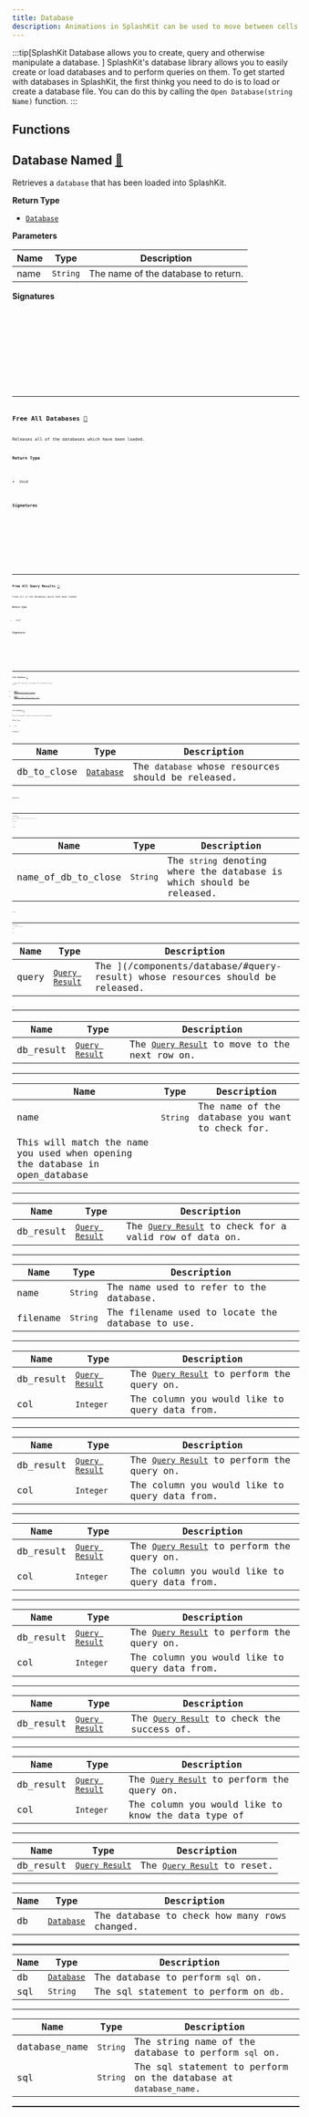 ```yaml
---
title: Database
description: Animations in SplashKit can be used to move between cells in bitmaps and sprites. Each animation generates a number sequence that can then be used when drawing bitmaps.
---
```

:::tip[SplashKit Database allows you to create, query and otherwise manipulate a database. ]
SplashKit's database library allows you to easily create or load databases and to perform queries on them. To get started with databases in SplashKit, the first thinkg you need to do is to load or create a database file. You can do this by calling the `Open Database(string Name)` function.
:::



## Functions
##

## Database Named [🔗](#database-named)

Retrieves a `database` that has been loaded into SplashKit.

**Return Type**

- [`Database`](/components/database/#database) 

**Parameters**

| Name   | Type                                               | Description                                                                        |
| ------ | -------------------------------------------------- | ---------------------------------------------------------------------------------- |
| name | `String` | The name of the database to return. |

**Signatures**

<Tabs>
  <TabItem label="C++">
    <Code code={`database database_named(string name)`} lang="cpp" />
  </TabItem>
  <TabItem label="C#">
    <Code code={`public static Database Database.DatabaseNamed(string name);
public static Database SplashKit.DatabaseNamed(string name);`} lang="csharp" />
  </TabItem>
  <TabItem label="Python">
    <Code code={`def database_named(name):`} lang="python" />
  </TabItem>
  <TabItem label="Pascal">
    <Code code={`function DatabaseNamed(name: String): Database`} lang="pascal" />
  </TabItem>
</Tabs>

---
## Free All Databases [🔗](#free-all-databases)

Releases all of the databases which have been loaded.

**Return Type**

- `Void` 

**Signatures**

<Tabs>
  <TabItem label="C++">
    <Code code={`void free_all_databases()`} lang="cpp" />
  </TabItem>
  <TabItem label="C#">
    <Code code={`public static void Database.FreeAllDatabases();
public static void SplashKit.FreeAllDatabases();`} lang="csharp" />
  </TabItem>
  <TabItem label="Python">
    <Code code={`def free_all_databases():`} lang="python" />
  </TabItem>
  <TabItem label="Pascal">
    <Code code={`procedure FreeAllDatabases()`} lang="pascal" />
  </TabItem>
</Tabs>

---
## Free All Query Results [🔗](#free-all-query-results)

Frees all of the databases which have been loaded.

**Return Type**

- `Void` 

**Signatures**

<Tabs>
  <TabItem label="C++">
    <Code code={`void free_all_query_results()`} lang="cpp" />
  </TabItem>
  <TabItem label="C#">
    <Code code={`public static void Database.FreeAllQueryResults();
public static void SplashKit.FreeAllQueryResults();`} lang="csharp" />
  </TabItem>
  <TabItem label="Python">
    <Code code={`def free_all_query_results():`} lang="python" />
  </TabItem>
  <TabItem label="Pascal">
    <Code code={`procedure FreeAllQueryResults()`} lang="pascal" />
  </TabItem>
</Tabs>

---
## Free Database [🧬](#group-free-database)
:::note
This function is overloaded. The following versions exist:

- [**Free Database** (db_to_close: `Database`)](/components/database/#free-database--1)

- [**Free Database** (name_of_db_to_close: `String`)](/components/database/#free-database--2)
:::
---


### Free Database [🤖](#free-database--1)

Frees the SplashKit resources associated with the database.

**Return Type**

- `Void` 

**Parameters**

| Name   | Type                                               | Description                                                                        |
| ------ | -------------------------------------------------- | ---------------------------------------------------------------------------------- |
| db_to_close | [`Database`](/components/database/#database) | The `database` whose resources should be released. |

**Signatures**

<Tabs>
  <TabItem label="C++">
    <Code code={`void free_database(database db_to_close)`} lang="cpp" />
  </TabItem>
  <TabItem label="C#">
    <Code code={`public void Database.FreeDatabase();
public static void SplashKit.FreeDatabase(Database dbToClose);`} lang="csharp" />
  </TabItem>
  <TabItem label="Python">
    <Code code={`def free_database(db_to_close):`} lang="python" />
  </TabItem>
  <TabItem label="Pascal">
    <Code code={`procedure FreeDatabase(dbToClose: Database)`} lang="pascal" />
  </TabItem>
</Tabs>

---
### Free Database [🤖](#free-database--2)

Frees the SplashKit resources associated with the database at a given name.

**Return Type**

- `Void` 

**Parameters**

| Name   | Type                                               | Description                                                                        |
| ------ | -------------------------------------------------- | ---------------------------------------------------------------------------------- |
| name_of_db_to_close | `String` | The `string` denoting where the database is which should be released. |

**Signatures**

<Tabs>
  <TabItem label="C++">
    <Code code={`void free_database(string name_of_db_to_close)`} lang="cpp" />
  </TabItem>
  <TabItem label="C#">
    <Code code={`public static void Database.FreeDatabase(string nameOfDbToClose);
public static void SplashKit.FreeDatabase(string nameOfDbToClose);`} lang="csharp" />
  </TabItem>
  <TabItem label="Python">
    <Code code={`def free_database_named(name_of_db_to_close):`} lang="python" />
  </TabItem>
  <TabItem label="Pascal">
    <Code code={`procedure FreeDatabase(nameOfDbToClose: String)`} lang="pascal" />
  </TabItem>
</Tabs>

---
## Free Query Result [🔗](#free-query-result)

Releases the SplashKit resources associated with the query.

**Return Type**

- `Void` 

**Parameters**

| Name   | Type                                               | Description                                                                        |
| ------ | -------------------------------------------------- | ---------------------------------------------------------------------------------- |
| query | [`Query Result`](/components/database/#query-result) | The ](/components/database/#query-result) whose resources should be released. |

**Signatures**

<Tabs>
  <TabItem label="C++">
    <Code code={`void free_query_result(query_result query)`} lang="cpp" />
  </TabItem>
  <TabItem label="C#">
    <Code code={`public void QueryResult.FreeQueryResult();
public static void SplashKit.FreeQueryResult(QueryResult query);`} lang="csharp" />
  </TabItem>
  <TabItem label="Python">
    <Code code={`def free_query_result(query):`} lang="python" />
  </TabItem>
  <TabItem label="Pascal">
    <Code code={`procedure FreeQueryResult(query: QueryResult)`} lang="pascal" />
  </TabItem>
</Tabs>

---
## Get Next Row [🔗](#get-next-row)

Gets the next row available on a given `query_result`.

**Return Type**

- `Boolean` 

**Parameters**

| Name   | Type                                               | Description                                                                        |
| ------ | -------------------------------------------------- | ---------------------------------------------------------------------------------- |
| db_result | [`Query Result`](/components/database/#query-result) | The [`Query Result`](/components/database/#query-result) to move to the next row on. |

**Signatures**

<Tabs>
  <TabItem label="C++">
    <Code code={`bool get_next_row(query_result db_result)`} lang="cpp" />
  </TabItem>
  <TabItem label="C#">
    <Code code={`public bool QueryResult.GetNextRow();
public static bool SplashKit.GetNextRow(QueryResult dbResult);`} lang="csharp" />
  </TabItem>
  <TabItem label="Python">
    <Code code={`def get_next_row(db_result):`} lang="python" />
  </TabItem>
  <TabItem label="Pascal">
    <Code code={`function GetNextRow(dbResult: QueryResult): Boolean`} lang="pascal" />
  </TabItem>
</Tabs>

---
## Has Database [🔗](#has-database)

Determines if SplashKit has a database loaded for the supplied name.
This checks against all databases loaded, those loaded without a name
are assigned the filename as a default. If this returns `false`, you may
want to use `load_database` to load in a specific database and give
it the desired name.

**Return Type**

- `Boolean` 

**Parameters**

| Name   | Type                                               | Description                                                                        |
| ------ | -------------------------------------------------- | ---------------------------------------------------------------------------------- |
| name | `String` | The name of the database you want to check for.
This will match the name you used when opening the database in open_database |

**Signatures**

<Tabs>
  <TabItem label="C++">
    <Code code={`bool has_database(string name)`} lang="cpp" />
  </TabItem>
  <TabItem label="C#">
    <Code code={`public static bool Database.HasDatabase(string name);
public static bool SplashKit.HasDatabase(string name);`} lang="csharp" />
  </TabItem>
  <TabItem label="Python">
    <Code code={`def has_database(name):`} lang="python" />
  </TabItem>
  <TabItem label="Pascal">
    <Code code={`function HasDatabase(name: String): Boolean`} lang="pascal" />
  </TabItem>
</Tabs>

---
## Has Row [🔗](#has-row)

Checks if a given [`Query Result`](/components/database/#query-result) has a valid row of data.

**Return Type**

- `Boolean` 

**Parameters**

| Name   | Type                                               | Description                                                                        |
| ------ | -------------------------------------------------- | ---------------------------------------------------------------------------------- |
| db_result | [`Query Result`](/components/database/#query-result) | The [`Query Result`](/components/database/#query-result) to check for a valid row of data on. |

**Signatures**

<Tabs>
  <TabItem label="C++">
    <Code code={`bool has_row(query_result db_result)`} lang="cpp" />
  </TabItem>
  <TabItem label="C#">
    <Code code={`public bool QueryResult.HasRow { get }
public static bool SplashKit.HasRow(QueryResult dbResult);`} lang="csharp" />
  </TabItem>
  <TabItem label="Python">
    <Code code={`def has_row(db_result):`} lang="python" />
  </TabItem>
  <TabItem label="Pascal">
    <Code code={`function HasRow(dbResult: QueryResult): Boolean`} lang="pascal" />
  </TabItem>
</Tabs>

---
## Open Database [🔗](#open-database)

Loads or creates, and returns a database.

The supplied `filename` is the name of the file of the database. The
supplied `name` indicates the name to use to refer to this `database`.
The `database` can then be retrieved by passing this `name` to
the `database_named` function. If the database file does not exist, it
will be created for you.

**Return Type**

- [`Database`](/components/database/#database) 

**Parameters**

| Name   | Type                                               | Description                                                                        |
| ------ | -------------------------------------------------- | ---------------------------------------------------------------------------------- |
| name | `String` | The name used to refer to the database. |
| filename | `String` | The filename used to locate the database to use. |

**Signatures**

<Tabs>
  <TabItem label="C++">
    <Code code={`database open_database(string name, string filename)`} lang="cpp" />
  </TabItem>
  <TabItem label="C#">
    <Code code={`public static Database SplashKit.OpenDatabase(string name, string filename);
public Database(string name, string filename);`} lang="csharp" />
  </TabItem>
  <TabItem label="Python">
    <Code code={`def open_database(name, filename):`} lang="python" />
  </TabItem>
  <TabItem label="Pascal">
    <Code code={`function OpenDatabase(name: String; filename: String): Database`} lang="pascal" />
  </TabItem>
</Tabs>

---
## Query Column For Bool [🔗](#query-column-for-bool)

Queries a given column in the current row of the [`Query Result`](/components/database/#query-result) for a bool.

**Return Type**

- `Boolean` 

**Parameters**

| Name   | Type                                               | Description                                                                        |
| ------ | -------------------------------------------------- | ---------------------------------------------------------------------------------- |
| db_result | [`Query Result`](/components/database/#query-result) | The [`Query Result`](/components/database/#query-result) to perform the query on. |
| col | `Integer` | The column you would like to query data from. |

**Signatures**

<Tabs>
  <TabItem label="C++">
    <Code code={`bool query_column_for_bool(query_result db_result, int col)`} lang="cpp" />
  </TabItem>
  <TabItem label="C#">
    <Code code={`public bool QueryResult.QueryColumnForBool(int col);
public static bool SplashKit.QueryColumnForBool(QueryResult dbResult, int col);`} lang="csharp" />
  </TabItem>
  <TabItem label="Python">
    <Code code={`def query_column_for_bool(db_result, col):`} lang="python" />
  </TabItem>
  <TabItem label="Pascal">
    <Code code={`function QueryColumnForBool(dbResult: QueryResult; col: Integer): Boolean`} lang="pascal" />
  </TabItem>
</Tabs>

---
## Query Column For Double [🔗](#query-column-for-double)

Queries a given column in the current row of the [`Query Result`](/components/database/#query-result) for a double.

**Return Type**

- `Double` 

**Parameters**

| Name   | Type                                               | Description                                                                        |
| ------ | -------------------------------------------------- | ---------------------------------------------------------------------------------- |
| db_result | [`Query Result`](/components/database/#query-result) | The [`Query Result`](/components/database/#query-result) to perform the query on. |
| col | `Integer` | The column you would like to query data from. |

**Signatures**

<Tabs>
  <TabItem label="C++">
    <Code code={`double query_column_for_double(query_result db_result, int col)`} lang="cpp" />
  </TabItem>
  <TabItem label="C#">
    <Code code={`public double QueryResult.QueryColumnForDouble(int col);
public static double SplashKit.QueryColumnForDouble(QueryResult dbResult, int col);`} lang="csharp" />
  </TabItem>
  <TabItem label="Python">
    <Code code={`def query_column_for_double(db_result, col):`} lang="python" />
  </TabItem>
  <TabItem label="Pascal">
    <Code code={`function QueryColumnForDouble(dbResult: QueryResult; col: Integer): Double`} lang="pascal" />
  </TabItem>
</Tabs>

---
## Query Column For Int [🔗](#query-column-for-int)

Queries a given column in the current row of the [`Query Result`](/components/database/#query-result) for an integer.

**Return Type**

- `Integer` 

**Parameters**

| Name   | Type                                               | Description                                                                        |
| ------ | -------------------------------------------------- | ---------------------------------------------------------------------------------- |
| db_result | [`Query Result`](/components/database/#query-result) | The [`Query Result`](/components/database/#query-result) to perform the query on. |
| col | `Integer` | The column you would like to query data from. |

**Signatures**

<Tabs>
  <TabItem label="C++">
    <Code code={`int query_column_for_int(query_result db_result, int col)`} lang="cpp" />
  </TabItem>
  <TabItem label="C#">
    <Code code={`public int QueryResult.QueryColumnForInt(int col);
public static int SplashKit.QueryColumnForInt(QueryResult dbResult, int col);`} lang="csharp" />
  </TabItem>
  <TabItem label="Python">
    <Code code={`def query_column_for_int(db_result, col):`} lang="python" />
  </TabItem>
  <TabItem label="Pascal">
    <Code code={`function QueryColumnForInt(dbResult: QueryResult; col: Integer): Integer`} lang="pascal" />
  </TabItem>
</Tabs>

---
## Query Column For String [🔗](#query-column-for-string)

Queries a given column in the current row of the [`Query Result`](/components/database/#query-result) for a string.

**Return Type**

- `String` 

**Parameters**

| Name   | Type                                               | Description                                                                        |
| ------ | -------------------------------------------------- | ---------------------------------------------------------------------------------- |
| db_result | [`Query Result`](/components/database/#query-result) | The [`Query Result`](/components/database/#query-result) to perform the query on. |
| col | `Integer` | The column you would like to query data from. |

**Signatures**

<Tabs>
  <TabItem label="C++">
    <Code code={`string query_column_for_string(query_result db_result, int col)`} lang="cpp" />
  </TabItem>
  <TabItem label="C#">
    <Code code={`public string QueryResult.QueryColumnForString(int col);
public static string SplashKit.QueryColumnForString(QueryResult dbResult, int col);`} lang="csharp" />
  </TabItem>
  <TabItem label="Python">
    <Code code={`def query_column_for_string(db_result, col):`} lang="python" />
  </TabItem>
  <TabItem label="Pascal">
    <Code code={`function QueryColumnForString(dbResult: QueryResult; col: Integer): String`} lang="pascal" />
  </TabItem>
</Tabs>

---
## Query Success [🔗](#query-success)

Checks if the most recent query at the given [`Query Result`](/components/database/#query-result) was a success or failure.

**Return Type**

- `Boolean` 

**Parameters**

| Name   | Type                                               | Description                                                                        |
| ------ | -------------------------------------------------- | ---------------------------------------------------------------------------------- |
| db_result | [`Query Result`](/components/database/#query-result) | The [`Query Result`](/components/database/#query-result) to check the success of. |

**Signatures**

<Tabs>
  <TabItem label="C++">
    <Code code={`bool query_success(query_result db_result)`} lang="cpp" />
  </TabItem>
  <TabItem label="C#">
    <Code code={`public bool QueryResult.Successful { get }
public static bool SplashKit.QuerySuccess(QueryResult dbResult);`} lang="csharp" />
  </TabItem>
  <TabItem label="Python">
    <Code code={`def query_success(db_result):`} lang="python" />
  </TabItem>
  <TabItem label="Pascal">
    <Code code={`function QuerySuccess(dbResult: QueryResult): Boolean`} lang="pascal" />
  </TabItem>
</Tabs>

---
## Query Type Of Col [🔗](#query-type-of-col)

Queries a given column in the current row of the [`Query Result`](/components/database/#query-result) for the data type at its postition.

**Return Type**

- `String` 

**Parameters**

| Name   | Type                                               | Description                                                                        |
| ------ | -------------------------------------------------- | ---------------------------------------------------------------------------------- |
| db_result | [`Query Result`](/components/database/#query-result) | The [`Query Result`](/components/database/#query-result) to perform the query on. |
| col | `Integer` | The column you would like to know the data type of |

**Signatures**

<Tabs>
  <TabItem label="C++">
    <Code code={`string query_type_of_col(query_result db_result, int col)`} lang="cpp" />
  </TabItem>
  <TabItem label="C#">
    <Code code={`public string QueryResult.QueryTypeOfCol(int col);
public static string SplashKit.QueryTypeOfCol(QueryResult dbResult, int col);`} lang="csharp" />
  </TabItem>
  <TabItem label="Python">
    <Code code={`def query_type_of_col(db_result, col):`} lang="python" />
  </TabItem>
  <TabItem label="Pascal">
    <Code code={`function QueryTypeOfCol(dbResult: QueryResult; col: Integer): String`} lang="pascal" />
  </TabItem>
</Tabs>

---
## Reset Query Result [🔗](#reset-query-result)

Resets a query_result back to its initial state, ready to be re-executed.

**Return Type**

- `Void` 

**Parameters**

| Name   | Type                                               | Description                                                                        |
| ------ | -------------------------------------------------- | ---------------------------------------------------------------------------------- |
| db_result | [`Query Result`](/components/database/#query-result) | The [`Query Result`](/components/database/#query-result) to reset. |

**Signatures**

<Tabs>
  <TabItem label="C++">
    <Code code={`void reset_query_result(query_result db_result)`} lang="cpp" />
  </TabItem>
  <TabItem label="C#">
    <Code code={`public void QueryResult.ResetQueryResult();
public static void SplashKit.ResetQueryResult(QueryResult dbResult);`} lang="csharp" />
  </TabItem>
  <TabItem label="Python">
    <Code code={`def reset_query_result(db_result):`} lang="python" />
  </TabItem>
  <TabItem label="Pascal">
    <Code code={`procedure ResetQueryResult(dbResult: QueryResult)`} lang="pascal" />
  </TabItem>
</Tabs>

---
## Rows Changed [🔗](#rows-changed)

Calculates the number of row changed in the database at the last time
a changing query was performed on the given database.

**Return Type**

- `Integer` 

**Parameters**

| Name   | Type                                               | Description                                                                        |
| ------ | -------------------------------------------------- | ---------------------------------------------------------------------------------- |
| db | [`Database`](/components/database/#database) | The database to check how many rows changed. |

**Signatures**

<Tabs>
  <TabItem label="C++">
    <Code code={`int rows_changed(database db)`} lang="cpp" />
  </TabItem>
  <TabItem label="C#">
    <Code code={`public int Database.RowsChanged();
public static int SplashKit.RowsChanged(Database db);`} lang="csharp" />
  </TabItem>
  <TabItem label="Python">
    <Code code={`def rows_changed(db):`} lang="python" />
  </TabItem>
  <TabItem label="Pascal">
    <Code code={`function RowsChanged(db: Database): Integer`} lang="pascal" />
  </TabItem>
</Tabs>

---
## Run Sql [🧬](#group-run-sql)
:::note
This function is overloaded. The following versions exist:

- [**Run Sql** (db: `Database`, sql: `String`)](/components/types/#run-sql--1)

- [**Run Sql** (database_name: `String`, sql: `String`)](/components/types/#run-sql--2)
:::
---


### Run Sql [🤖](#run-sql--1)

Returns the [`Query Result`](/components/database/#query-result) for the query passed into `sql`.

**Return Type**

- [`Query Result`](/components/database/#query-result) 

**Parameters**

| Name   | Type                                               | Description                                                                        |
| ------ | -------------------------------------------------- | ---------------------------------------------------------------------------------- |
| db | [`Database`](/components/database/#database) | The database to perform `sql` on. |
| sql | `String` | The sql statement to perform on `db`. |

**Signatures**

<Tabs>
  <TabItem label="C++">
    <Code code={`query_result run_sql(database db, string sql)`} lang="cpp" />
  </TabItem>
  <TabItem label="C#">
    <Code code={`public QueryResult Database.RunSql(string sql);
public static QueryResult SplashKit.RunSql(Database db, string sql);`} lang="csharp" />
  </TabItem>
  <TabItem label="Python">
    <Code code={`def run_sql(db, sql):`} lang="python" />
  </TabItem>
  <TabItem label="Pascal">
    <Code code={`function RunSql(db: Database; sql: String): QueryResult`} lang="pascal" />
  </TabItem>
</Tabs>

---
### Run Sql [🤖](#run-sql--2)

Returns the [`Query Result`](/components/database/#query-result) for the query passed into `sql`.

**Return Type**

- [`Query Result`](/components/database/#query-result) 

**Parameters**

| Name   | Type                                               | Description                                                                        |
| ------ | -------------------------------------------------- | ---------------------------------------------------------------------------------- |
| database_name | `String` | The string name of the database to perform `sql` on. |
| sql | `String` | The sql statement to perform on the database at `database_name`. |

**Signatures**

<Tabs>
  <TabItem label="C++">
    <Code code={`query_result run_sql(string database_name, string sql)`} lang="cpp" />
  </TabItem>
  <TabItem label="C#">
    <Code code={`public static QueryResult Database.RunSql(string databaseName, string sql);
public static QueryResult SplashKit.RunSql(string databaseName, string sql);`} lang="csharp" />
  </TabItem>
  <TabItem label="Python">
    <Code code={`def run_sql_from_name(database_name, sql):`} lang="python" />
  </TabItem>
  <TabItem label="Pascal">
    <Code code={`function RunSql(databaseName: String; sql: String): QueryResult`} lang="pascal" />
  </TabItem>
</Tabs>

---


## TYPES
### Database [🔗](#database)
The [`Database`](/components/database/#database) type is used to refer to databases that can be manipulated by the SplashKit database code. Databases are:

- opened with [Open Database](/components/database/#open-database),

- and must be released using [Free Database](/components/database/#free-database) (to release a specific database) or `Delete All Databases` (to release all loaded databases).

### Query Result [🔗](#query-result)

The [`Query Result`](/components/database/#query-result) type is used to store the result of performing a query on the database. It can:

- Show the success or failure of a query using [`Query Success`](/components/database/#query-success).

- Store the data from queries that return data. This data is accessed using [`Query Column For Boolean`](/components/database/#query-column-for-boolean), [`Query Column For Integer`](/components/database/#query-column-for-integer), [`Query Column For String`](/components/database/#query-column-for-string), and [`Query Column For Double`](/components/database/#query-column-for-double).

---

